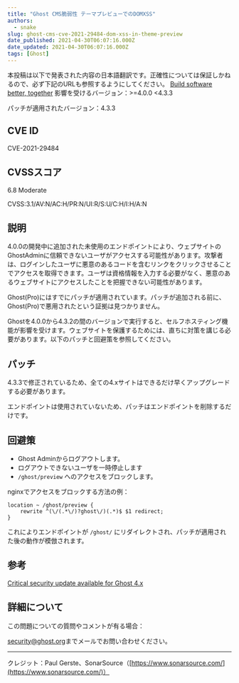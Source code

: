 ```yaml
---
title: "Ghost CMS脆弱性 テーマプレビューでのDOMXSS"
authors:
  - snake
slug: ghost-cms-cve-2021-29484-dom-xss-in-theme-preview
date_published: 2021-04-30T06:07:16.000Z
date_updated: 2021-04-30T06:07:16.000Z
tags: [Ghost]
---
```


本投稿は以下で発表された内容の日本語翻訳です。正確性については保証しかねるので、必ず下記のURLも参照するようにしてください。
[Build software better, together](https://github.com/TryGhost/Ghost/security/advisories/GHSA-9fgx-q25h-jxrg)
影響を受けるバージョン：>=4.0.0 <4.3.3

パッチが適用されたバージョン：4.3.3

## CVE ID

CVE-2021-29484

## CVSSスコア

6.8 Moderate

CVSS:3.1/AV:N/AC:H/PR:N/UI:R/S:U/C:H/I:H/A:N

## 説明

4.0.0の開発中に追加された未使用のエンドポイントにより、ウェブサイトのGhostAdminに信頼できないユーザがアクセスする可能性があります。攻撃者は、ログインしたユーザに悪意のあるコードを含むリンクをクリックさせることでアクセスを取得できます。ユーザは資格情報を入力する必要がなく、悪意のあるウェブサイトにアクセスしたことを把握できない可能性があります。

Ghost(Pro)にはすでにパッチが適用されています。パッチが追加される前に、Ghost(Pro)で悪用されたという証拠は見つかりません。

Ghostを4.0.0から4.3.2の間のバージョンで実行すると、セルフホスティング機能が影響を受けます。ウェブサイトを保護するためには、直ちに対策を講じる必要があります。以下のパッチと回避策を参照してください。

## パッチ

4.3.3で修正されているため、全ての4.xサイトはできるだけ早くアップグレードする必要があります。

エンドポイントは使用されていないため、パッチはエンドポイントを削除するだけです。

## 回避策

- Ghost Adminからログアウトします。
- ログアウトできないユーザを一時停止します
- `/ghost/preview` へのアクセスをブロックします。

nginxでアクセスをブロックする方法の例：

    location ~ /ghost/preview {
        rewrite ^(\/(.*\/)?ghost\/)(.*)$ $1 redirect;
    }

これによりエンドポイントが `/ghost/` にリダイレクトされ、パッチが適用された後の動作が模倣されます。

## 参考
[Critical security update available for Ghost 4.x](https://forum.ghost.org/t/critical-security-update-available-for-ghost-4-x/22290)
## 詳細について

この問題についての質問やコメントが有る場合：

[security@ghost.org](mailto:security@ghost.orgまで)までメールでお問い合わせください。

---

クレジット：Paul Gerste、SonarSource（[https://www.sonarsource.com/](https://www.sonarsource.com/)）
